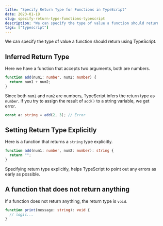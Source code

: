 ```yaml
---
title: "Specify Return Type for Functions in TypeScript"
date: 2023-01-18
slug: specify-return-type-functions-typescript
description: "We can specify the type of value a function should return using TypeScript."
tags: ["typescript"]
---
```


We can specify the type of value a function should return using TypeScript.

## Inferred Return Type

Here we have a function that accepts two arguments, both are numbers.

```typescript
function add(num1: number, num2: number) {
  return num1 + num2;
}
```

Since both `num1` and `num2` are numbers, TypeScript infers the return type as `number`. If you try to assign the result of `add()` to a string variable, we get error.

```typescript
const a: string = add(2, 3); // Error
```

## Setting Return Type Explicitly

Here is a function that returns a `string` type explicitly.

```typescript
function add(num1: number, num2: number): string {
  return "";
}
```

Specifying return type explicitly, helps TypeScript to point out any errors as early as possible.

## A function that does not return anything

If a function does not return anything, the return type is `void`.

```typescript
function print(message: string): void {
  // logic...
}
```
